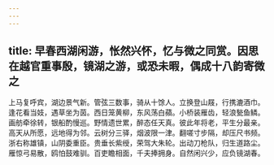 ```yaml
---
---
---
```

title: 早春西湖闲游，怅然兴怀，忆与微之同赏。因思在越官重事殷，镜湖之游，或恐未暇，偶成十八韵寄微之
---



上马复呼宾，湖边景气新。管弦三数事，骑从十馀人。立换登山屐，行携漉酒巾。逢花看当妓，遇草坐为茵。西日笼黄柳，东风荡白蘋。小桥装雁齿，轻浪甃鱼鳞。画舫牵徐转，银船酌慢巡。野情遗世累，醉态任天真。彼此年将老，平生分最亲。高天从所愿，远地得为邻。云树分三驿，烟波限一津。翻嗟寸步隔，却压尺书频。浙右称雄镇，山阴委重臣。贵垂长紫绶，荣驾大朱轮。出动刀枪队，归生道路尘。雁惊弓易散，鸥怕鼓难驯。百吏瞻相面，千夫捧拥身。自然闲兴少，应负镜湖春。